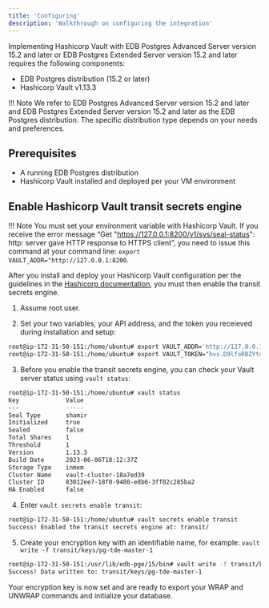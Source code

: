 ```yaml
---
title: 'Configuring'
description: 'Walkthrough on configuring the integration'
---
```


Implementing Hashicorp Vault with EDB Postgres Advanced Server version 15.2 and later or EDB Postgres Extended Server version 15.2 and later requires the following components:

- EDB Postgres distribution (15.2 or later)
- Hashicorp Vault v1.13.3

!!! Note
    We refer to EDB Postgres Advanced Server version 15.2 and later and EDB Postgres Extended Server version 15.2 and later as the EDB Postgres distribution. The specific distribution type depends on your needs and preferences.

## Prerequisites

- A running EDB Postgres distribution
- Hashicorp Vault installed and deployed per your VM environment

## Enable Hashicorp Vault transit secrets engine

!!! Note
    You must set your environment variable with Hashicorp Vault. If you receive the error message “Get "https://127.0.0.1:8200/v1/sys/seal-status": http: server gave HTTP response to HTTPS client”, you need to issue this command at your command line: `export VAULT_ADDR="http://127.0.0.1:8200`.

After you install and deploy your Hashicorp Vault configuration per the guidelines in the [Hashicorp documentation](https://developer.hashicorp.com/vault/tutorials/getting-started/getting-started-install), you must then enable the transit secrets engine.

1. Assume root user.

2. Set your two variables, your API address, and the token you receieved during installation and setup:
```bash
root@ip-172-31-50-151:/home/ubuntu# export VAULT_ADDR='http://127.0.0.1:8200'
root@ip-172-31-50-151:/home/ubuntu# export VAULT_TOKEN="hvs.D9lfoRBZYtdJY2t3lG3f6yUa"
```
3. Before you enable the transit secrets engine, you can check your Vault server status using `vault status`:
```bash
root@ip-172-31-50-151:/home/ubuntu# vault status
Key             Value
---             -----
Seal Type       shamir
Initialized     true
Sealed          false
Total Shares    1
Threshold       1
Version         1.13.3
Build Date      2023-06-06T18:12:37Z
Storage Type    inmem
Cluster Name    vault-cluster-18a7ed39
Cluster ID      83012ee7-18f0-9480-e8b6-3ff02c285ba2
HA Enabled      false
```

4. Enter `vault secrets enable transit`:
```bash
root@ip-172-31-50-151:/home/ubuntu# vault secrets enable transit
Success! Enabled the transit secrets engine at: transit/
```

5. Create your encryption key with an identifiable name, for example: `vault write -f transit/keys/pg-tde-master-1`
```bash
root@ip-172-31-50-151:/usr/lib/edb-pge/15/bin# vault write -f transit/keys/pg-tde-master-1
Success! Data written to: transit/keys/pg-tde-master-1
```

Your encryption key is now set and are ready to export your WRAP and UNWRAP commands and initialize your database.